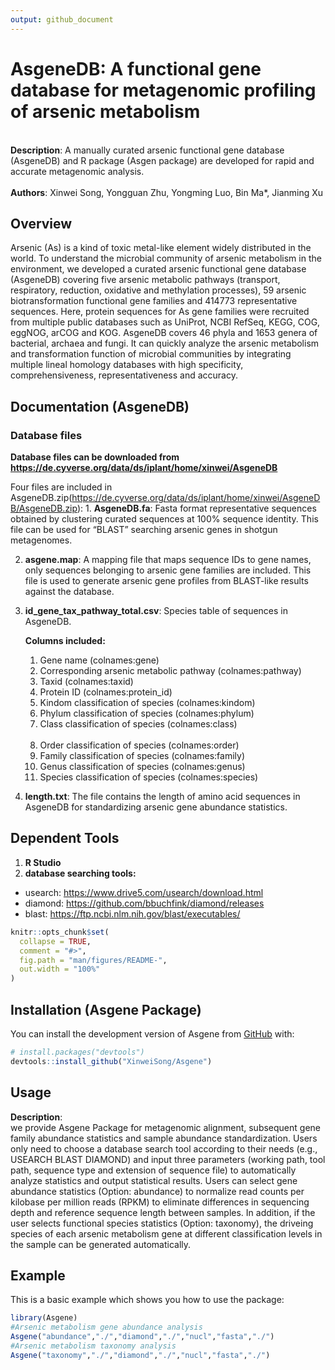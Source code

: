 ```yaml
---
output: github_document
---
```

# AsgeneDB: A functional gene database for metagenomic profiling of arsenic metabolism
<br> **Description**: A manually curated arsenic functional gene database (AsgeneDB) and R package (Asgen package) are developed for rapid and accurate metagenomic analysis.<br> 
<br> **Authors**: Xinwei Song, Yongguan Zhu, Yongming Luo, Bin Ma*, Jianming Xu <br> 

## Overview
Arsenic (As) is a kind of toxic metal-like element widely distributed in the world. To understand the microbial community of arsenic metabolism in the environment, we developed a curated arsenic functional gene database (AsgeneDB) covering five arsenic metabolic pathways (transport, respiratory, reduction, oxidative and methylation processes), 59 arsenic biotransformation functional gene families and 414773 representative sequences. Here, protein sequences for As gene families were recruited from multiple public databases such as UniProt, NCBI RefSeq, KEGG, COG, eggNOG, arCOG and KOG. AsgeneDB covers 46 phyla and 1653 genera of bacterial, archaea and fungi. It can quickly analyze the arsenic metabolism and transformation function of microbial communities by integrating multiple lineal homology databases with high specificity, comprehensiveness, representativeness and accuracy.

## Documentation (AsgeneDB)
### Database files
**Database files can be downloaded from <https://de.cyverse.org/data/ds/iplant/home/xinwei/AsgeneDB>**

Four files are included in AsgeneDB.zip(<https://de.cyverse.org/data/ds/iplant/home/xinwei/AsgeneDB/AsgeneDB.zip>):
1. **AsgeneDB.fa**: Fasta format representative sequences obtained by clustering curated sequences at 100% sequence identity. This file can be used for "BLAST" searching arsenic genes in shotgun metagenomes.

2. **asgene.map**: A mapping file that maps sequence IDs to gene names, only sequences belonging to arsenic gene families are included. This file is used to generate arsenic gene profiles from BLAST-like results against the database.

3. **id_gene_tax_pathway_total.csv**: Species table of sequences in AsgeneDB. <br>

   **Columns included:**<br> 
   1. Gene name (colnames:gene) <br> 
   2. Corresponding arsenic metabolic pathway  (colnames:pathway) <br> 
   3. Taxid (colnames:taxid) <br> 
   4. Protein ID (colnames:protein_id) <br> 
   5. Kindom classification of species (colnames:kindom) <br> 
   6. Phylum classification of species (colnames:phylum) <br> 
   7. Class classification of species (colnames:class) <br>  
   8. Order classification of species (colnames:order) <br> 
   9. Family classification of species (colnames:family) <br> 
   10. Genus classification of species (colnames:genus) <br> 
   11. Species classification of species (colnames:species) <br> 

4. **length.txt**: The file contains the length of amino acid sequences in AsgeneDB for standardizing arsenic gene abundance statistics.

## Dependent Tools
1. **R Studio**
2. **database searching tools:**<br> 
* usearch: <https://www.drive5.com/usearch/download.html>
* diamond: <https://github.com/bbuchfink/diamond/releases>
* blast: <https://ftp.ncbi.nlm.nih.gov/blast/executables/>

<!-- README.md is generated from README.Rmd. Please edit that file -->

```r
knitr::opts_chunk$set(
  collapse = TRUE,
  comment = "#>",
  fig.path = "man/figures/README-",
  out.width = "100%"
)
```

## Installation (Asgene Package)

You can install the development version of Asgene from [GitHub](https://github.com/) with:

``` r
# install.packages("devtools")
devtools::install_github("XinweiSong/Asgene")
```
## Usage
**Description**:<br> 
we provide Asgene Package for metagenomic alignment, subsequent gene family abundance statistics and sample abundance standardization. Users only need to choose a database search tool according to their needs (e.g., USEARCH BLAST DIAMOND) and input three parameters (working path, tool path, sequence type and extension of sequence file) to automatically analyze statistics and output statistical results. Users can select gene abundance statistics (Option: abundance) to normalize read counts per kilobase per million reads (RPKM) to eliminate differences in sequencing depth and reference sequence length between samples. In addition, if the user selects functional species statistics (Option: taxonomy), the driveing species of each arsenic metabolism gene at different classification levels in the sample can be generated automatically. 


## Example

This is a basic example which shows you how to use the package:
``` r
library(Asgene)
#Arsenic metabolism gene abundance analysis
Asgene("abundance","./","diamond","./","nucl","fasta","./")
#Arsenic metabolism taxonomy analysis
Asgene("taxonomy","./","diamond","./","nucl","fasta","./")
``` 
